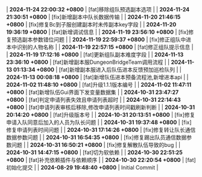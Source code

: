 | **2024-11-24 22:00:32 +0800** | [fat]移除组队预选副本选项 |
| **2024-11-24 21:30:51 +0800** | [fix]新增副本中队长数据传输 |
| **2024-11-20 21:46:15 +0800** | [fix]修复Bc到子服创建副本时未传副本key字段 |
| **2024-11-20 19:36:19 +0800** | [fat]新增调试信息 |
| **2024-11-19 23:56:10 +0800** | [fix]修复预选副本参数错位问题 |
| **2024-11-19 22:59:37 +0800** | [fix]修正组队中进本中识别的人物名称 |
| **2024-11-19 22:57:15 +0800** | [fat]修正组队提示信息 |
| **2024-11-19 17:12:16 +0800** | [fat]更新组队副本难度字段 |
| **2024-11-13 23:36:10 +0800** | [fat]新增副本服DungeonBridgeTeam调用流程 |
| **2024-11-13 01:13:34 +0800** | [fat]新增副本服进入后队伍进本反馈预加巡检队列 |
| **2024-11-13 00:08:18 +0800** | [fat]新增队伍进本预备流程池,新增进本api |
| **2024-11-02 11:48:10 +0800** | [fat]升级1.1.1版本编号 |
| **2024-11-02 11:47:11 +0800** | [fat]新增队伍Gui界面下发变量数据集 |
| **2024-10-31 23:47:27 +0800** | [fat]判定申请列表失效且申请列表超时 |
| **2024-10-31 22:14:43 +0800** | [fat]申请列表审核后移除,修改申请列表时间戳刷新判断 |
| **2024-10-31 20:14:20 +0800** | [fat]升级版本号 |
| **2024-10-31 20:13:51 +0800** | [fix]修复申请入队同意后加入的人员为队长问题 |
| **2024-10-31 19:37:48 +0800** | [fix]修复申请列表时间问题 |
| **2024-10-31 17:14:26 +0800** | [fix]修复转让队长通信数据参数问题 |
| **2024-10-31 16:54:35 +0800** | [fix]修复踢出队员通信数据参数问题 |
| **2024-10-31 16:50:21 +0800** | [fix]修复解散队伍导致的bug |
| **2024-10-31 14:47:15 +0800** | [fat]切为软依赖 |
| **2024-10-30 22:51:25 +0800** | [fat]补充依赖插件与依赖顺序 |
| **2024-10-30 22:20:54 +0800** | [fat]初始化提交 |
| **2024-08-29 19:48:40 +0800** | Initial Commit |